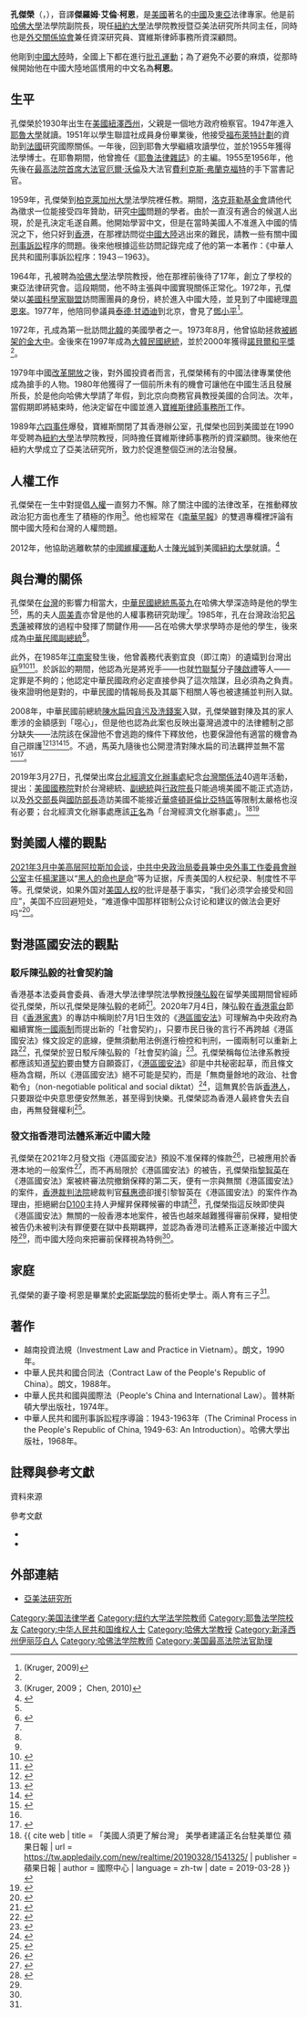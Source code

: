 {{Infobox Person
|name          = 孔傑榮<br />{{small|Jerome Alan Cohen}}
|image         = Jerome Cohen.jpg
|image_size    = 200px
|alt           =
|caption       =
|birth_name    =
|birth_date    = {{bda|1930|7|1}}
|birth_place   = 美國[[紐澤西州|紐澤西州]][[伊麗莎白_(新澤西州)|伊麗莎白市]]
|death_date    = <!-- {{Death date and age|YYYY|MM|DD|YYYY|MM|DD}} -->
|death_place   =
|death_cause   =
|resting_place =
|resting_place_coordinates = <!-- {{coord|LAT|LONG|display=inline,title}} -->
|residence     =
|nationality   = {{USA}}
|known_for     = 中國及東亞法律專家<br />維權人士
|education     = 耶魯大學法學博士 （1955）
| alma_mater   = [[耶鲁大学|耶鲁大学]][[耶鲁法学院|耶鲁法学院]]
|occupation    =
|years_active  =
|title         = [[紐約大學法學院|紐約大學法學院]]教授<br />[[紐約大學|紐約大學]]亞美法研究所共同主任
}}
'''孔傑榮'''（{{lang-en|'''Jerome Alan Cohen'''}}，{{bd|1930年|7月1日}}），音譯'''傑羅姆·艾倫·柯恩'''，是[[美國|美國]]著名的[[中國|中國]]及[[東亞|東亞]]法律專家。他是前[[哈佛大學|哈佛大學]]法學院副院長，現任[[紐約大學|紐約大學]]法學院教授暨亞美法研究所共同主任，同時也是[[外交關係協會|外交關係協會]]兼任資深研究員、寶維斯律師事務所資深顧問。

他剛到[[中國大陸|中國大陸]]時，全國上下都在進行[[批林批孔運動|批孔運動]]；為了避免不必要的麻煩，從那時候開始他在中國大陸地區慣用的中文名為'''柯恩'''。

== 生平 ==
孔傑榮於1930年出生在[[美國|美國]][[紐澤西州|紐澤西州]]，父親是一個地方政府檢察官。1947年進入[[耶魯大學|耶魯大學]]就讀。1951年以{{link-en|Phi Beta Kappa}}學生聯誼社成員身份畢業後，他接受[[福布萊特計劃|福布萊特計劃]]的資助到[[法國|法國]]研究國際關係。一年後，回到耶魯大學繼續攻讀學位，並於1955年獲得法學博士。在耶魯期間，他曾擔任《[[耶魯法律雜誌|耶魯法律雜誌]]》的主編。1955至1956年，他先後在[[最高法院|最高法院]][[首席大法官|首席大法官]][[厄爾·沃倫|厄爾·沃倫]]及大法官[[費利克斯·弗蘭克福特|費利克斯·弗蘭克福特]]的手下當書記官。

1959年，孔傑榮到[[柏克萊加州大學|柏克萊加州大學]]法學院裡任教。期間，[[洛克菲勒基金會|洛克菲勒基金會]]請他代為徵求一位能接受四年贊助，研究[[中國|中國]]問題的學者。由於一直沒有適合的候選人出現，於是孔決定毛遂自薦。他開始學習中文，但是在當時美國人不准進入中國的情況之下，他只好到[[香港|香港]]，在那裡訪問從[[中國大陸|中國大陸]]逃出來的難民，請教一些有關中國[[刑事訴訟|刑事訴訟]]程序的問題。後來他根據這些訪問記錄完成了他的第一本著作：《中華人民共和國刑事訴訟程序：1943－1963》。

1964年，孔被聘為[[哈佛大學|哈佛大學]]法學院教授，他在那裡前後待了17年，創立了學校的東亞法律研究會。這段期間，他不時主張與中國實現關係正常化。1972年，孔傑榮以[[美國科學家聯盟|美國科學家聯盟]]訪問團團員的身份，終於進入中國大陸，並見到了中國總理[[周恩來|周恩來]]。1977年，他陪同參議員[[泰德·甘迺迪|泰德·甘迺迪]]到北京，會見了[[鄧小平|鄧小平]]<ref name="Kruger, 2009">(Kruger, 2009)</ref>。

1972年，孔成為第一批訪問[[朝鮮民主主義人民共和國|北韓]]的美國學者之一。1973年8月，他曾協助拯救[[金大中綁架事件|被綁架的金大中]]。金後來在1997年成為[[大韓民國總統|大韓民國總統]]，並於2000年獲得[[諾貝爾和平獎|諾貝爾和平獎]]<ref name="Kruger, 2009"/>。

1979年中國[[改革開放|改革開放]]之後，對外國投資者而言，孔傑榮稀有的中國法律專業使他成為搶手的人物。1980年他獲得了一個前所未有的機會可讓他在中國生活且發展所長，於是他向哈佛大學請了年假，到北京向商務官員教授美國的合同法。次年，當假期即將結束時，他決定留在中國並進入[[寶維斯律師事務所|寶維斯律師事務所]]工作。

1989年[[六四事件|六四事件]]爆發，寶維斯關閉了其香港辦公室，孔傑榮也回到美國並在1990年受聘為[[紐約大學|紐約大學]]法學院教授，同時擔任寶維斯律師事務所的資深顧問。後來他在紐約大學成立了亞美法研究所，致力於促進整個亞洲的法治發展。

== 人權工作 ==

孔傑榮在一生中對提倡[[人權|人權]]一直努力不懈。除了關注中國的法律改革，在推動釋放政治犯方面也產生了積極的作用<ref>(Kruger, 2009； Chen, 2010)</ref>。他也經常在《[[南華早報|南華早報]]》的雙週專欄裡評論有關中國大陸和台灣的人權問題。

2012年，他協助逃離軟禁的[[中國維權運動|中國維權運動]]人士[[陳光誠|陳光誠]]到美國[[紐約大學|紐約大學]]就讀。<ref name=appledaily20120521>{{cite news |title=紐大教授照料　入住千呎公寓　「他在這裏像在家」 |url=http://hk.apple.nextmedia.com/international/art/20120521/16353919 |newspaper=香港蘋果日報 |date=2012-05-21 |accessdate=2012-05-21 |archive-date=2015-05-08 |archive-url=https://web.archive.org/web/20150508144206/http://hk.apple.nextmedia.com/international/art/20120521/16353919 |dead-url=no }}</ref>

== 與台灣的關係 ==

孔傑榮在[[台灣|台灣]]的影響力相當大，[[中華民國總統|中華民國總統]][[馬英九|馬英九]]在哈佛大學深造時是他的學生<ref name="Kruger, 2009"/><ref>{{cite news |author=林浩然、曾依璇 |title=馬英九當總統哈佛恩師孔傑榮驕傲但不意外 |work=大紀元 |date=2008-05-19 |url=http://www.epochtimes.com/gb/8/5/19/n2123371.htm |accessdate=2010-11-30 |language=zh-hans |archive-date=2020-10-26 |archive-url=https://web.archive.org/web/20201026013330/https://www.epochtimes.com/gb/8/5/19/n2123371.htm |dead-url=no }}</ref>，馬的夫人[[周美青|周美青]]亦曾是他的人權事務研究助理<ref name="libertytimes20081114" />。1985年，孔在台灣政治犯[[呂秀蓮|呂秀蓮]]被釋放的過程中發揮了關鍵作用——呂在哈佛大學求學時亦是他的學生，後來成為[[中華民國副總統|中華民國副總統]]<ref name="Kruger, 2009"/>。

此外，在1985年[[江南案|江南案]]發生後，他曾義務代表劉宜良（即江南）的遺孀到台灣出庭<ref name="Kruger, 2009"/><ref>{{cite news |title=美方提供劉宜良案資料 昨由外交部轉交地檢處 美司法部表示並無起訴嫌犯計劃 |date=1985-03-09 |work=聯合報 |accessdate=2010-11-30 |format=付費 |language=zh-hant }}</ref><ref>{{cite news |title=劉宜良案首度開庭 大批美國記者 將出現旁聽席 |date=1985-03-20 |work=聯合報 |accessdate=2010-11-30 |format=付費 |language=zh-hant }}</ref>。於訴訟的期間，他認為光是將兇手——也就[[竹聯幫|竹聯幫]]分子[[陳啟禮|陳啟禮]]等人——定罪是不夠的；他認定中華民國政府必定直接參與了這次陰謀，且必須為之負責。後來證明他是對的，中華民國的情報局長及其屬下相關人等也被逮捕並判刑入獄。

2008年，中華民國前總統[[陳水扁|陳水扁]]因[[陳水扁家庭密帳案|貪污及洗錢案]]入獄，孔傑榮雖對陳及其的家人牽涉的金額感到「噁心」，但是他也認為此案也反映出臺灣過渡中的法律體制之部分缺失——法院該在保證他不會逃跑的條件下釋放他，也要保證他有適當的機會為自己辯護<ref name="libertytimes20081114">{{cite news|author=王寓中|title=孔傑榮：馬應成立公正委員會 檢視公訴案|date=2008-11-14|work=自由時報|url=http://www.libertytimes.com.tw/2008/new/nov/14/today-p3.htm|accessdate=2010-11-30|language=zh-hant|deadurl=yes|archiveurl=https://web.archive.org/web/20101217230951/http://www.libertytimes.com.tw/2008/new/nov/14/today-p3.htm|archivedate=2010-12-17}}</ref><ref>{{cite news |author=Lowther,William |title=US academics decry unfair treatment in Chen trial |date=2009-09-28 |work=Taipei Times |url=http://www.taipeitimes.com/News/front/archives/2009/09/28/2003454652 |accessdate=2010-11-30 |language=en |archive-date=2021-02-10 |archive-url=https://web.archive.org/web/20210210224320/http://www.taipeitimes.com/News/front/archives/2009/09/28/2003454652 |dead-url=no }}</ref><ref>{{cite article |author=Cohen, Jerome A. |title=The Trial(s) of Chen Shui-bian: Justice Is A Work in Progress! |date=2009-09-19 |publisher=U.S.-Asia Law Institute |url=http://www.usasialaw.org/?p=219 |accessdate=2010-11-30 |language=en }}</ref><ref>{{cite news|author=林新輝 |title=孔傑榮：盼扁有條件獲釋 |date=2009-09-12 |work=聯合報 |accessdate=2010-11-30 |format=付費 |language=zh-hant }}</ref>。不過，馬英九隨後也公開澄清對陳水扁的司法羈押並無不當<ref name="Kruger, 2009"/><ref>{{cite news |author=官志雄 |title=馬英九會面恩師 澄清對扁案司法羈押的質疑 |date=2008-12-15 |work=中國新聞社 |url=http://news.sina.com/tw/chinanews/101-101-101-104/2008-12-15/22513496775.html |accessdate=2010-11-30 |language=zh-hant |archive-date=2013-12-14 |archive-url=https://web.archive.org/web/20131214043507/http://news.sina.com/tw/chinanews/101-101-101-104/2008-12-15/22513496775.html |dead-url=no }}</ref>。

2019年3月27日，孔傑榮出席[[台北經濟文化辦事處|台北經濟文化辦事處]]紀念[[台灣關係法|台灣關係法]]40週年活動，提出：[[美國國務院|美國國務院]]對於台灣總統、[[副總統|副總統]]與[[行政院長|行政院長]]只能過境美國不能正式造訪，以及[[外交部長|外交部長]]與[[國防部長|國防部長]]造訪美國不能接近[[華盛頓哥倫比亞特區|華盛頓哥倫比亞特區]]等限制太嚴格也沒有必要；台北經濟文化辦事處應該[[正名|正名]]為「台灣經濟文化辦事處」。<ref name = "「美國人須更了解台灣」 美學者建議正名台駐美單位 蘋果日報_2019"> {{ cite web | title = 「美國人須更了解台灣」 美學者建議正名台駐美單位 蘋果日報 | url = https://tw.appledaily.com/new/realtime/20190328/1541325/ | publisher = 蘋果日報 | author = 國際中心 | language = zh-tw | date = 2019-03-28 }} </ref><ref name = "孔傑榮盼與蔡總統交流 籲調整台灣高層訪美限制_2019">{{cite web | title = 孔傑榮盼與蔡總統交流 籲調整台灣高層訪美限制 | url = https://www.cna.com.tw/news/aopl/201903280155.aspx | publisher = 中央通訊社 | author = 尹俊傑 | language = zh-tw | date = 2019-03-28 | access-date = 2019-03-29 | archive-date = 2020-09-29 | archive-url = https://web.archive.org/web/20200929183039/https://www.cna.com.tw/news/aopl/201903280155.aspx | dead-url = no }}</ref>

== 對美國人權的觀點 ==
[[2021年3月中美高层阿拉斯加会谈|2021年3月中美高层阿拉斯加会谈]]，[[中共中央政治局委員|中共中央政治局委員]]兼[[中央外事工作委員會辦公室|中央外事工作委員會辦公室]]主任[[楊潔篪|楊潔篪]]以“[[黑人的命也是命|黑人的命也是命]]”等为证据，斥责美国的人权纪录、制度性不平等。孔傑榮说，如果外国对[[美国人权|美国人权]]的批评是基于事实，“我们必须学会接受和回应”，美国不应回避短处，“难道像中国那样钳制公众讨论和建议的做法会更好吗”<ref>{{cite web | author=方冰 | url=https://www.voachinese.com/a/freedom-house-urges-reform-of-us-democracy-20210325/5828716.html | title=自由之家呼吁改善美国民主 “别让专制政权借此妄称他们的制度更优越” | publisher=[[美國之音|美國之音]]中文網 | date=2021-03-26 | accessdate=2021-05-29 | quote= | archive-date=2021-06-02 | archive-url=https://web.archive.org/web/20210602222315/https://www.voachinese.com/a/freedom-house-urges-reform-of-us-democracy-20210325/5828716.html | dead-url=no }}</ref>。

== 對港區國安法的觀點 ==
=== 駁斥陳弘毅的社會契約論 ===
香港基本法委員會委員、香港大學法律學院法學教授[[陳弘毅|陳弘毅]]在留學美國期間曾經師從孔傑榮，所以孔傑榮是陳弘毅的老師<ref name="mingpao-2020-07-06">{{cite news |title=反駁徒弟陳弘毅「社會契約 」說法 孔傑榮批國安法屬社會勒令 |url=https://news.mingpao.com/pns/%E6%B8%AF%E8%81%9E/article/20200706/s00002/1593974823747/%E5%8F%8D%E9%A7%81%E5%BE%92%E5%BC%9F%E9%99%B3%E5%BC%98%E6%AF%85%E3%80%8C%E7%A4%BE%E6%9C%83%E5%A5%91%E7%B4%84-%E3%80%8D%E8%AA%AA%E6%B3%95-%E5%AD%94%E5%82%91%E6%A6%AE%E6%89%B9%E5%9C%8B%E5%AE%89%E6%B3%95%E5%B1%AC%E7%A4%BE%E6%9C%83%E5%8B%92%E4%BB%A4 |accessdate=2021-05-18 |work=明報 |date=2020-07-06 |archive-date=2020-07-06 |archive-url=https://web.archive.org/web/20200706101848/https://news.mingpao.com/pns/%E6%B8%AF%E8%81%9E/article/20200706/s00002/1593974823747/%E5%8F%8D%E9%A7%81%E5%BE%92%E5%BC%9F%E9%99%B3%E5%BC%98%E6%AF%85%E3%80%8C%E7%A4%BE%E6%9C%83%E5%A5%91%E7%B4%84-%E3%80%8D%E8%AA%AA%E6%B3%95-%E5%AD%94%E5%82%91%E6%A6%AE%E6%89%B9%E5%9C%8B%E5%AE%89%E6%B3%95%E5%B1%AC%E7%A4%BE%E6%9C%83%E5%8B%92%E4%BB%A4 |dead-url=yes }}</ref>。2020年7月4日，陳弘毅在[[香港電台|香港電台]]節目《[[香港家書_(節目)|香港家書]]》的專訪中稱剛於7月1日生效的《[[港區國安法|港區國安法]]》可理解為中央政府為繼續實施[[一國兩制|一國兩制]]而提出新的「社會契約」，只要市民日後的言行不再跨越《港區國安法》條文設定的底線，便無須動用法例進行檢控和判刑，一國兩制可以重新上路<ref name="hkrt-2020-07-04">{{cite news |title=陳弘毅稱國安法條文可理解為中央提出的新社會契約 |url=https://news.rthk.hk/rthk/ch/component/k2/1535741-20200704.htm |accessdate=2020-07-05 |work=香港電台 |date=2020-07-04 |archive-date=2020-07-05 |archive-url=https://web.archive.org/web/20200705155618/https://news.rthk.hk/rthk/ch/component/k2/1535741-20200704.htm |dead-url=no }}</ref>，孔傑榮於翌日駁斥陳弘毅的「社會契約論」<ref name="852-2020-07-05">{{cite news |title=【港版國安法】曾為陳弘毅老師　孔傑榮：國安法不可能是社會契約 |url=https://www.post852.com/308577/%E3%80%90%E6%B8%AF%E7%89%88%E5%9C%8B%E5%AE%89%E6%B3%95%E3%80%91%E6%9B%BE%E7%82%BA%E9%99%B3%E5%BC%98%E6%AF%85%E8%80%81%E5%B8%AB%E3%80%80%E5%AD%94%E5%82%91%E6%A6%AE%EF%BC%9A%E5%9C%8B%E5%AE%89%E6%B3%95/ |accessdate=2020-07-05 |work=852郵報 |date=2020-07-05 |archive-date=2020-07-05 |archive-url=https://web.archive.org/web/20200705152005/https://www.post852.com/308577/%E3%80%90%E6%B8%AF%E7%89%88%E5%9C%8B%E5%AE%89%E6%B3%95%E3%80%91%E6%9B%BE%E7%82%BA%E9%99%B3%E5%BC%98%E6%AF%85%E8%80%81%E5%B8%AB%E3%80%80%E5%AD%94%E5%82%91%E6%A6%AE%EF%BC%9A%E5%9C%8B%E5%AE%89%E6%B3%95/ |dead-url=yes }}</ref>。孔傑榮稱每位法律系教授都應該知道[[契約|契約]]要由雙方自願簽訂，《[[港區國安法|港區國安法]]》卻是中共秘密起草，而且條文極為含糊，所以《港區國安法》絕不可能是契約，而是「無商量餘地的政治、社會勒令」（non-negotiable political and social diktat）<ref name="thestandnews-2020-07-05">{{cite news |title=反駁陳弘毅社會契約論　老師孔傑榮：國安法秘密起草　是政治勒令 |url=https://www.thestandnews.com/politics/%E5%8F%8D%E9%A7%81%E9%99%B3%E5%BC%98%E6%AF%85%E7%A4%BE%E6%9C%83%E5%A5%91%E7%B4%84%E8%AB%96-%E8%80%81%E5%B8%AB%E5%AD%94%E5%82%91%E6%A6%AE-%E5%9C%8B%E5%AE%89%E6%B3%95%E7%A7%98%E5%AF%86%E8%B5%B7%E8%8D%89-%E6%98%AF%E6%94%BF%E6%B2%BB%E5%8B%92%E4%BB%A4/ |accessdate=2020-07-05 |work=立場新聞 |date=2020-07-05 |archive-date=2020-07-05 |archive-url=https://web.archive.org/web/20200705101033/https://www.thestandnews.com/politics/%E5%8F%8D%E9%A7%81%E9%99%B3%E5%BC%98%E6%AF%85%E7%A4%BE%E6%9C%83%E5%A5%91%E7%B4%84%E8%AB%96-%E8%80%81%E5%B8%AB%E5%AD%94%E5%82%91%E6%A6%AE-%E5%9C%8B%E5%AE%89%E6%B3%95%E7%A7%98%E5%AF%86%E8%B5%B7%E8%8D%89-%E6%98%AF%E6%94%BF%E6%B2%BB%E5%8B%92%E4%BB%A4/ |dead-url=no }}</ref>，這無異於告訴[[香港人|香港人]]，只要跟從中央意思便安然無恙，甚至得到快樂。孔傑榮認為香港人最終會失去自由，再無發聲權利<ref name="now-2020-07-05">{{cite news |title=紐約大學教授駁斥陳弘毅社會契約論 |url=https://news.now.com/home/local/player?newsId=396861 |accessdate=2020-07-05 |work=Now新聞 |date=2020-07-05 |archive-date=2020-07-05 |archive-url=https://web.archive.org/web/20200705144313/https://news.now.com/home/local/player?newsId=396861 |dead-url=no }}</ref>。

=== 發文指香港司法體系漸近中國大陸 ===
孔傑榮在2021年2月發文指《港區國安法》預設不准保釋的條款<ref name="thediplomat-2021-02-11">{{cite news |author1=Jerome A. Cohen |title=The Long-Term Implications of the Jimmy Lai Bail Decision |url=https://thediplomat.com/2021/02/the-long-term-implications-of-the-jimmy-lai-bail-decision/ |accessdate=2021-05-18 |work=The Diplomat |date=2021-02-11 |archive-date=2021-02-22 |archive-url=https://web.archive.org/web/20210222030709/https://thediplomat.com/2021/02/the-long-term-implications-of-the-jimmy-lai-bail-decision/ |dead-url=no }}</ref>，已被應用於香港本地的一般案件<ref name="storm-2021-02-17">{{cite news |title=孔傑榮專欄：黎智英保釋案判決與香港司法的未來 |url=https://www.storm.mg/article/3477469?mode=whole |accessdate=2021-05-18 |work=風傳媒 |date=2021-02-17 |archive-date=2021-05-18 |archive-url=https://web.archive.org/web/20210518055715/https://www.storm.mg/article/3477469?mode=whole |dead-url=no }}</ref>，而不再局限於《港區國安法》的被告，孔傑榮指[[黎智英|黎智英]]在《港區國安法》案被終審法院撤銷保釋的第二天，便有一宗與無關《港區國安法》的案件，[[香港裁判法院|香港裁判法院]]總裁判官[[蘇惠德|蘇惠德]]卻援引黎智英在《港區國安法》的案件作為理由，拒絕網台[[D100|D100]]主持人尹耀昇保釋候審的申請<ref name="hkcnews-2021-02-10">{{cite news |title=傑斯保釋申請被拒　須還柙至5月再訊　控方引用黎智英案判詞反對保釋 |url=https://www.hkcnews.com/article/38071/%E5%82%91%E6%96%AF-%E5%B0%B9%E8%80%80%E6%98%87-%E4%BF%9D%E9%87%8B-38071/%E5%82%91%E6%96%AF%E4%BF%9D%E9%87%8B%E7%94%B3%E8%AB%8B%E8%A2%AB%E6%8B%92-%E9%A0%88%E9%82%84%E6%9F%99%E8%87%B35%E6%9C%88%E5%86%8D%E8%A8%8A-%E6%8E%A7%E6%96%B9%E5%BC%95%E7%94%A8%E9%BB%8E%E6%99%BA%E8%8B%B1%E6%A1%88%E5%88%A4%E8%A9%9E%E5%8F%8D%E5%B0%8D%E4%BF%9D%E9%87%8B |accessdate=2021-05-18 |work=眾新聞 |date=2021-02-10 |archive-date=2021-05-18 |archive-url=https://web.archive.org/web/20210518080036/https://www.hkcnews.com/article/38071/%E5%82%91%E6%96%AF-%E5%B0%B9%E8%80%80%E6%98%87-%E4%BF%9D%E9%87%8B-38071/%E5%82%91%E6%96%AF%E4%BF%9D%E9%87%8B%E7%94%B3%E8%AB%8B%E8%A2%AB%E6%8B%92-%E9%A0%88%E9%82%84%E6%9F%99%E8%87%B35%E6%9C%88%E5%86%8D%E8%A8%8A-%E6%8E%A7%E6%96%B9%E5%BC%95%E7%94%A8%E9%BB%8E%E6%99%BA%E8%8B%B1%E6%A1%88%E5%88%A4%E8%A9%9E%E5%8F%8D%E5%B0%8D%E4%BF%9D%E9%87%8B |dead-url=no }}</ref>，孔傑榮指這反映即使與《港區國安法》無關的一般香港本地案件，被告也越來越難獲得審前保釋，變相使被告仍未被判決有罪便要在獄中長期羈押，並認為香港司法體系正逐漸接近中國大陸<ref name="thediplomat-2021-02-11"/>，而中國大陸向來把審前保釋視為特例<ref name="storm-2021-02-17"/>。

== 家庭 ==
孔傑榮的妻子瓊·柯恩是畢業於[[史密斯學院|史密斯學院]]的藝術史學士。兩人育有三子<ref name="Kruger, 2009"/>。

== 著作 ==
* 越南投資法規（Investment Law and Practice in Vietnam）。朗文，1990年。
* 中華人民共和國合同法（Contract Law of the People's Republic of China）。朗文，1988年。
* 中華人民共和國與國際法（People's China and International Law）。普林斯頓大學出版社，1974年。
* 中華人民共和國刑事訴訟程序導論：1943-1963年（The Criminal Process in the People's Republic of China, 1949-63: An Introduction）。哈佛大學出版社，1968年。

== 註釋與參考文獻 ==
;資料來源
{{reflist|2}}

;參考文獻
{{refbegin}}
* {{cite journal |author=Kruger, Pamela |title=China's Legal Lion |journal=The Law School Magazine |issue=2009 |publisher=New York University School of Law |url=http://www.law.nyu.edu/publications/magazine/issues/2009/ECM_PRO_063278 |format=pdf |accessdate=2010-11-30 |language=en }}{{dead link|date=2017年12月 |bot=InternetArchiveBot |fix-attempted=yes }}
* {{cite news |author=Chen, Weihua |title=A legal aide for East and West |date=2010-07-06 |work=China Daily |url=http://www.chinadaily.com.cn/life/2010-07/06/content_10068961.htm |accessdate=2010-11-30 |language=en |archive-date=2020-10-31 |archive-url=https://web.archive.org/web/20201031030838/http://www.chinadaily.com.cn/life/2010-07/06/content_10068961.htm |dead-url=no }}
{{refend}}

== 外部連結 ==
* [http://www.usasialaw.org/ 亞美法研究所]{{Wayback|url=http://www.usasialaw.org/ |date=20101107043221 }}

{{Authority control}}

{{DEFAULTSORT:Cohen, Jerome A.}}
[[Category:美国法律学者|Category:美国法律学者]]
[[Category:纽约大学法学院教师|Category:纽约大学法学院教师]]
[[Category:耶鲁法学院校友|Category:耶鲁法学院校友]]
[[Category:中华人民共和国维权人士|Category:中华人民共和国维权人士]]
[[Category:哈佛大学教授|Category:哈佛大学教授]]
[[Category:新泽西州伊丽莎白人|Category:新泽西州伊丽莎白人]]
[[Category:哈佛法学院教师|Category:哈佛法学院教师]]
[[Category:美国最高法院法官助理|Category:美国最高法院法官助理]]